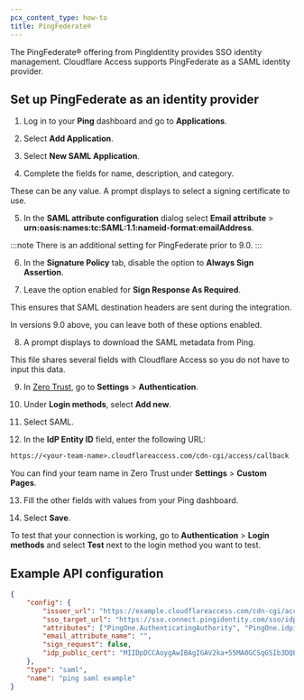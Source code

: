```yaml
---
pcx_content_type: how-to
title: PingFederate®
---
```


The PingFederate® offering from PingIdentity provides SSO identity management. Cloudflare Access supports PingFederate as a SAML identity provider.

## Set up PingFederate as an identity provider

1. Log in to your **Ping** dashboard and go to **Applications**.

2. Select **Add Application**.

3. Select **New SAML Application**.

4. Complete the fields for name, description, and category.

These can be any value. A prompt displays to select a signing certificate to use.

5. In the **SAML attribute configuration** dialog select **Email attribute** > **urn:oasis:names:tc:SAML:1.1:nameid-format:emailAddress**.

:::note
There is an additional setting for PingFederate prior to 9.0.
:::

6. In the **Signature Policy** tab, disable the option to **Always Sign Assertion**.

7. Leave the option enabled for **Sign Response As Required**.

This ensures that SAML destination headers are sent during the integration.

In versions 9.0 above, you can leave both of these options enabled.

8. A prompt displays to download the SAML metadata from Ping.

This file shares several fields with Cloudflare Access so you do not have to input this data.

9. In [Zero Trust](https://one.dash.cloudflare.com), go to **Settings** > **Authentication**.

10. Under **Login methods**, select **Add new**.

11. Select SAML.

12. In the **IdP Entity ID** field, enter the following URL:

```txt
https://<your-team-name>.cloudflareaccess.com/cdn-cgi/access/callback
```

You can find your team name in Zero Trust under **Settings** > **Custom Pages**.

13. Fill the other fields with values from your Ping dashboard.

14. Select **Save**.

To test that your connection is working, go to **Authentication** > **Login methods** and select **Test** next to the login method you want to test.

## Example API configuration

```json
{
	"config": {
		"issuer_url": "https://example.cloudflareaccess.com/cdn-cgi/access/callback",
		"sso_target_url": "https://sso.connect.pingidentity.com/sso/idp/SSO.saml2?idpid=aebe6668-32fe-4a87-8c2b-avcd3599a123",
		"attributes": ["PingOne.AuthenticatingAuthority", "PingOne.idpid"],
		"email_attribute_name": "",
		"sign_request": false,
		"idp_public_cert": "MIIDpDCCAoygAwIBAgIGAV2ka+55MA0GCSqGSIb3DQEBCwUAMIGSMQswCQYDVQQGEwJVUzETMBEG\nA1UEC.....GF/Q2/MHadws97cZg\nuTnQyuOqPuHbnN83d/2l1NSYKCbHt24o"
	},
	"type": "saml",
	"name": "ping saml example"
}
```
